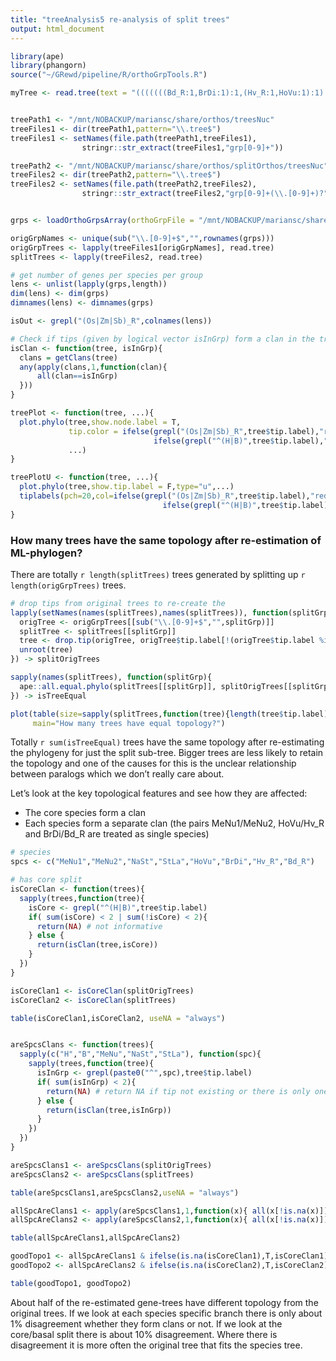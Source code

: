 ```yaml
---
title: "treeAnalysis5 re-analysis of split trees"
output: html_document
---
```


```r
library(ape)
library(phangorn)
source("~/GRewd/pipeline/R/orthoGrpTools.R")
```


```r


myTree <- read.tree(text = "(((((((Bd_R:1,BrDi:1):1,(Hv_R:1,HoVu:1):1):1,(MeNu1:1,MeNu2:1):2):1,StLa:4):1,NaSt:5):1,Os_R:6):1,(Zm_R:2,Sb_R:2):5):0;")


treePath1 <- "/mnt/NOBACKUP/mariansc/share/orthos/treesNuc"
treeFiles1 <- dir(treePath1,pattern="\\.tree$")
treeFiles1 <- setNames(file.path(treePath1,treeFiles1),
                stringr::str_extract(treeFiles1,"grp[0-9]+"))

treePath2 <- "/mnt/NOBACKUP/mariansc/share/orthos/splitOrthos/treesNuc"
treeFiles2 <- dir(treePath2,pattern="\\.tree$")
treeFiles2 <- setNames(file.path(treePath2,treeFiles2),
                stringr::str_extract(treeFiles2,"grp[0-9]+(\\.[0-9]+)?"))


grps <- loadOrthoGrpsArray(orthoGrpFile = "/mnt/NOBACKUP/mariansc/share/orthos/splitOrthos/clanFinder/splitGroups.txt")

origGrpNames <- unique(sub("\\.[0-9]+$","",rownames(grps)))
origGrpTrees <- lapply(treeFiles1[origGrpNames], read.tree)
splitTrees <- lapply(treeFiles2, read.tree)

# get number of genes per species per group
lens <- unlist(lapply(grps,length))
dim(lens) <- dim(grps)
dimnames(lens) <- dimnames(grps)

isOut <- grepl("(Os|Zm|Sb)_R",colnames(lens))

```

```r
# Check if tips (given by logical vector isInGrp) form a clan in the tree
isClan <- function(tree, isInGrp){
  clans = getClans(tree)
  any(apply(clans,1,function(clan){
      all(clan==isInGrp)
  }))
}

treePlot <- function(tree, ...){
  plot.phylo(tree,show.node.label = T, 
             tip.color = ifelse(grepl("(Os|Zm|Sb)_R",tree$tip.label),"red",
                                ifelse(grepl("^(H|B)",tree$tip.label),"green","blue")),
             ...)
}

treePlotU <- function(tree, ...){
  plot.phylo(tree,show.tip.label = F,type="u",...)
  tiplabels(pch=20,col=ifelse(grepl("(Os|Zm|Sb)_R",tree$tip.label),"red",
                                  ifelse(grepl("^(H|B)",tree$tip.label),"green","blue")))
}
```

### How many trees have the same topology after re-estimation of ML-phylogen?

There are totally `r length(splitTrees)` trees generated by splitting up `r length(origGrpTrees)` trees.

```r

# drop tips from original trees to re-create the
lapply(setNames(names(splitTrees),names(splitTrees)), function(splitGrp){
  origTree <- origGrpTrees[[sub("\\.[0-9]+$","",splitGrp)]]
  splitTree <- splitTrees[[splitGrp]]
  tree <- drop.tip(origTree, origTree$tip.label[!(origTree$tip.label %in% splitTree$tip.label)])
  unroot(tree)
}) -> splitOrigTrees

sapply(names(splitTrees), function(splitGrp){
  ape::all.equal.phylo(splitTrees[[splitGrp]], splitOrigTrees[[splitGrp]], use.edge.length = F)
}) -> isTreeEqual

plot(table(size=sapply(splitTrees,function(tree){length(tree$tip.label)}),isTreeEqual),col=1:2,
     main="How many trees have equal topology?")

```

Totally `r sum(isTreeEqual)` trees have the same topology after re-estimating the phylogeny for just the split sub-tree. Bigger trees are less likely to retain the topology and one of the causes for this is the unclear relationship between paralogs which we don't really care about. 

Let's look at the key topological features and see how they are affected:

* The core species form a clan
* Each species form a separate clan (the pairs MeNu1/MeNu2, HoVu/Hv_R and BrDi/Bd_R are treated as single species)

```r

# species
spcs <- c("MeNu1","MeNu2","NaSt","StLa","HoVu","BrDi","Hv_R","Bd_R")

# has core split
isCoreClan <- function(trees){
  sapply(trees,function(tree){
    isCore <- grepl("^(H|B)",tree$tip.label)
    if( sum(isCore) < 2 | sum(!isCore) < 2){
      return(NA) # not informative
    } else {
      return(isClan(tree,isCore))
    }
  })
}

isCoreClan1 <- isCoreClan(splitOrigTrees)
isCoreClan2 <- isCoreClan(splitTrees)

table(isCoreClan1,isCoreClan2, useNA = "always")


areSpcsClans <- function(trees){
  sapply(c("H","B","MeNu","NaSt","StLa"), function(spc){
    sapply(trees,function(tree){
      isInGrp <- grepl(paste0("^",spc),tree$tip.label)
      if( sum(isInGrp) < 2){
        return(NA) # return NA if tip not existing or there is only one tip of this spc
      } else {
        return(isClan(tree,isInGrp))      
      }
    })
  })
}

areSpcsClans1 <- areSpcsClans(splitOrigTrees)
areSpcsClans2 <- areSpcsClans(splitTrees)

table(areSpcsClans1,areSpcsClans2,useNA = "always")

allSpcAreClans1 <- apply(areSpcsClans1,1,function(x){ all(x[!is.na(x)])})
allSpcAreClans2 <- apply(areSpcsClans2,1,function(x){ all(x[!is.na(x)])})

table(allSpcAreClans1,allSpcAreClans2)

goodTopo1 <- allSpcAreClans1 & ifelse(is.na(isCoreClan1),T,isCoreClan1)
goodTopo2 <- allSpcAreClans2 & ifelse(is.na(isCoreClan2),T,isCoreClan2)

table(goodTopo1, goodTopo2)

```

About half of the re-estimated gene-trees have different topology from the original trees. If we look at each species specific branch there is only about 1% disagreement whether they form clans or not. If we look at the core/basal split there is about 10% disagreement. Where there is disagreement it is more often the original tree that fits the species tree.
